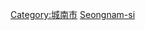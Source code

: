 <onlyinclude>{{Navbox
| name=城南市行政區劃
| title={{link-ko|城南市行政區劃|성남시의 행정 구역}}
| listclass=hlist
| group1=[[區 (韓國)|區]]
| list1=
*[[壽井區]]
*[[盆唐區]]
*[[中院區]]
}}</onlyinclude>

{{京畿道行政區劃模板導航}}
[[Category:城南市]]
[[Category:韓國行政區劃模板|Seongnam-si]]